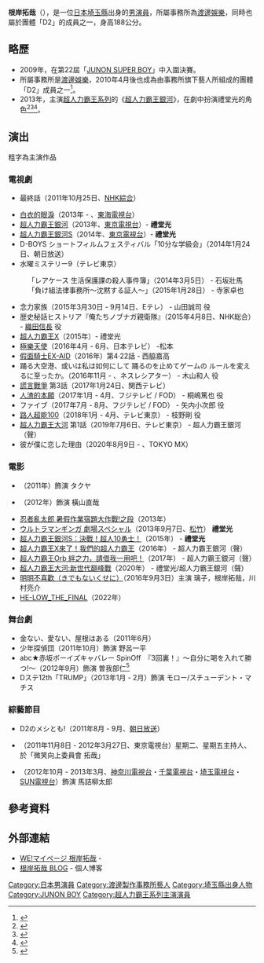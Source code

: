 {{藝人
| 姓名 = 根岸拓哉
| 類型 = 男演員
| 原名 = 根岸 拓哉 
| 外文名 = ねぎし たくや
| 綽號 = 
| 國籍 = {{JPN}}
| 出生日期 = {{bda|1996|3|12}}
| 出生地點 = {{JPN}}[[埼玉縣|埼玉縣]]
| 職業 = [[演員|演員]]
| 出道作 = 
| 出道日期 = 
| 經紀公司 = 
| 代表作 = 
| 活躍年代 = 2009年－
| 獎項 = 
}}
{{japanese|japanese=根岸 拓哉|kana=ねぎし たくや|romaji=Negishi Takuya}}
'''根岸拓哉'''（{{bd|1996年|3月12日|||Negishi Takuya}}），是一位[[日本|日本]][[埼玉縣|埼玉縣]]出身的[[男演員|男演員]]，所屬事務所為[[渡邊娛樂|渡邊娛樂]]，同時也屬於團體「D2」的成員之一，身高188公分。

== 略歷 ==
* 2009年，在第22屆「[[JUNON_SUPER_BOY|JUNON SUPER BOY]]」中入圍決賽。
* 所屬事務所是[[渡邊娛樂|渡邊娛樂]]，2010年4月後也成為由事務所旗下藝人所組成的團體「D2」成員之一<ref>{{cite news|url= http://blog.watanabepro.co.jp/negishitakuya/archives/2011/04/post_88.html|title= ☆１年☆|publisher= 根岸拓哉 BLOG|date= 2011-04-01|deadurl= yes|archiveurl= https://web.archive.org/web/20131019231557/http://blog.watanabepro.co.jp/negishitakuya/archives/2011/04/post_88.html|archivedate= 2013-10-19}}</ref>。
* 2013年，主演[[超人力霸王系列|超人力霸王系列]]的《[[超人力霸王銀河|超人力霸王銀河]]》，在劇中扮演禮堂光的角色<ref>{{cite news|url= http://www.cinematoday.jp/page/N0051955|title= 新ウルトラヒーロー「ウルトラマンギンガ」がお披露目!|publisher= シネマトゥデイ|date= 2013-04-12|accessdate= 2013-07-22|archive-date= 2015-09-24|archive-url= https://web.archive.org/web/20150924044545/http://www.cinematoday.jp/page/N0051955|dead-url= no}}</ref><ref>{{cite news|url= http://animeanime.jp/article/2013/04/13/13670.html|title= 変身するのは高校生、「ウルトラマンギンガ」7月放映開始 新作イベント上映も決定|publisher= animeanime.jp|date= 2013-04-13|accessdate= 2013-07-22|archive-date= 2019-03-01|archive-url= https://web.archive.org/web/20190301145509/https://animeanime.jp/article/2013/04/13/13670.html|dead-url= no}}</ref><ref>{{cite news|url=http://www.chunichi.co.jp/chuspo/article/entertainment/news/CK2013041302000152.html |title=初代と最新ギンガ 仲良くお祝い ウルトラマンの円谷プロ創立50周年 |publisher=中日體育 |date=2013-04-13 |archiveurl=https://archive.is/20130501003141/http://www.chunichi.co.jp/chuspo/article/entertainment/news/CK2013041302000152.html |archivedate=2013-05-01 |deadurl=yes }}</ref>。

== 演出 ==
粗字為主演作品
=== 電視劇 ===
* {{link-ja|Last money ～愛的價值～|ラストマネー -愛の値段-}} 最終話（2011年10月25日、[[NHK綜合頻道|NHK綜合]]）
* [[余命#電視劇|白衣的眼淚]]（2013年 - 、[[東海電視台|東海電視台]]）
* [[超人力霸王銀河|超人力霸王銀河]]（2013年、[[東京電視台|東京電視台]]）- '''禮堂光'''
* [[超人力霸王銀河S|超人力霸王銀河S]]（2014年、[[東京電視台|東京電視台]]）- '''禮堂光'''
*D-BOYS ショートフィルムフェスティバル「10分な学級会」（2014年1月24日、朝日放送）
* 水曜ミステリー9（テレビ東京）
:「レアケース 生活保護課の殺人事件簿」（2014年3月5日） - 石坂壯馬 
:「負け組法律事務所〜沈黙する証人〜」（2015年1月28日） - 寺家卓也 
*念力家族（2015年3月30日 - 9月14日、Eテレ） - 山田誠司 役
*歴史秘話ヒストリア『俺たちノブナガ親衛隊』（2015年4月8日、NHK総合） - [[織田信長|織田信長]] 役
* [[超人力霸王X|超人力霸王X]]（2015年）- 禮堂光
*[[極樂天使|極樂天使]]（2016年4月 - 6月、日本テレビ） -松本 
* [[假面騎士EX-AID|假面騎士EX-AID]]（2016年）第4·22話 -  西脇嘉高
*踊る大空港、或いは私は如何にして 踊るのを止めてゲームの ルールを変えるに至ったか。（2016年11月 - 、ネスレシアター） - 木山和人 役
*[[謊言戰爭|謊言戰爭]] 第3話（2017年1月24日、関西テレビ）
*[[人渣的本愿|人渣的本願]]（2017年1月 - 4月、フジテレビ / FOD） - 桐嶋篤也 役
*ファイブ（2017年7月 - 8月、フジテレビ / FOD） - 矢内小次郎 役
*[[路人超能100#電視劇|路人超能100]]（2018年1月 - 4月、テレビ東京） - 枝野剛 役
*[[超人力霸王大河|超人力霸王大河]] 第1話（2019年7月6日、テレビ東京） - 超人力霸王銀河（聲） 
*彼が僕に恋した理由（2020年8月9日 - 、TOKYO MX）

=== 電影 ===
* {{link-ja|鋼管舞男孩☆|ポールダンシングボーイ☆ず}}（2011年）飾演 タクヤ 
* {{link-ja|JOKER GAME|ジョーカーゲーム}}（2012年）飾演 橫山直哉 
* [[忍者亂太郎|忍者亂太郎 暑假作業宿題大作戰!之段]]（2013年）
* [[ウルトラマンギンガ_劇場スペシャル|ウルトラマンギンガ 劇場スペシャル]]（2013年9月7日、[[松竹|松竹]]） '''禮堂光'''
* [[超人力霸王銀河S#電影|超人力霸王銀河S：決戰！超人10勇士！]]（2015年） -  '''禮堂光'''
*[[超人X大電影_我們的超人來了|超人力霸王X來了！我們的超人力霸王]]（2016年） -  超人力霸王銀河（聲）
*[[超人力霸王Orb#電影|超人力霸王Orb 絆之力，請借我一用吧！]]（2017年） -  超人力霸王銀河（聲）
*[[超人力霸王大河#電影|超人力霸王大河:新世代巔峰戰]]（2020年） -  禮堂光/超人力霸王銀河（聲）
* [[明明不喜歡（きでもないくせに）|明明不喜歡（きでもないくせに）]]（2016年9月3日）主演 璃子，根岸拓哉，川村亮介
* [[HE-LOW|HE-LOW_THE_FINAL]]（2022年）

=== 舞台劇 ===
* 金ない、愛ない、屋根はある（2011年6月）
* 少年探偵団（2011年10月）飾演 野呂一平 
* abc★赤坂ボーイズキャバレー SpinOff　『3回裏！』〜自分に喝を入れて勝つ!〜（2012年9月）飾演 曽我部仁<ref>{{cite news|url= http://ameblo.jp/abc-stage/entry-11339105197.html|title= 『裏』根岸拓哉です。|publisher= abc★赤坂ボーイズキャバレー|date= 2012-08-27|accessdate= 2013-07-22|archive-date= 2017-04-18|archive-url= https://web.archive.org/web/20170418164226/http://ameblo.jp/abc-stage/entry-11339105197.html|dead-url= no}}</ref>
* Dステ12th「TRUMP」（2013年1月 - 2月）飾演 モロー/スチューデント・マチス 

=== 綜藝節目 ===
* D2のメシとも!（2011年8月 - 9月、[[朝日放送|朝日放送]]）
* {{link-ja|おはスタ|おはスタ}}（2011年11月8日 - 2012年3月27日、東京電視台）星期二、星期五主持人、於「微笑向上委員會 拓哉」
* {{link-ja|TV、局中法度!|TV・局中法度!}}（2012年10月 - 2013年3月、[[神奈川電視台|神奈川電視台]]・[[千葉電視台|千葉電視台]]・[[埼玉電視台|埼玉電視台]]・[[SUN電視台|SUN電視台]]）飾演 馬詰柳太郎

== 參考資料 ==
{{reflist}}

== 外部連結 ==
* [https://web.archive.org/web/20131005195615/http://www.watanabepro.co.jp/mypage/artist/negishitakuya.html WE!マイページ 根岸拓哉] - {{ja icon}}
* [https://web.archive.org/web/20130723044113/http://blog.watanabepro.co.jp/negishitakuya/index.html 根岸拓哉 BLOG] - 個人博客 {{ja icon}}

{{先代次代|平成[[超人力霸王系列|超人力霸王系列]]<br />历届演出者|'''根岸拓哉'''（第8代）<br />（2013年、『[[超人力霸王銀河|銀河]]』<br />2014年、『[[超人力霸王銀河S|銀河S]]』）<br />（同期：[[宇治清高|宇治清高]]（2014年、『[[超人力霸王銀河S|勝利]]』）|[[五十嵐隼士|五十嵐隼士]]（第7代）<br />（2006年、『[[超人力霸王梅比斯|梅比斯]]』）|[[高橋健介|高橋健介]]（第9代）<br />（2015年、『[[超人力霸王X|X]]』）}}

{{超人力霸王系列主演演員}}

{{DEFAULTSORT:Negishi, Takuya}}
[[Category:日本男演員|Category:日本男演員]]
[[Category:渡邊製作事務所藝人|Category:渡邊製作事務所藝人]]
[[Category:埼玉縣出身人物|Category:埼玉縣出身人物]]
[[Category:JUNON_BOY|Category:JUNON BOY]]
[[Category:超人力霸王系列主演演員|Category:超人力霸王系列主演演員]]